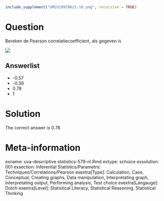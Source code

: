 ```r
include_supplement("UMCU19970621-10.png", recursive = TRUE)
```
Question
========

Bereken de Pearson correlatiecoefficient, als gegeven is



![](UMCU19970621-10.png)

Answerlist
----------
* -0.57
* -0.36
* 0.78
* 1

Solution
========

The correct answer is  0.78

Meta-information
================
exname: uva-descriptive statistics-579-nl.Rmd
extype: schoice
exsolution: 001
exsection: Inferential Statistics/Parametric Techniques/Correlations/Pearson
exextra[Type]: Calculation, Case, Conceptual, Creating graphs, Data manipulation, Interpretating graph, Interpretating output, Performing analysis, Test choice
exextra[Langauge]: Dutch
exextra[Level]: Statistical Literacy, Statistical Reasoning, Statistical Thinking
